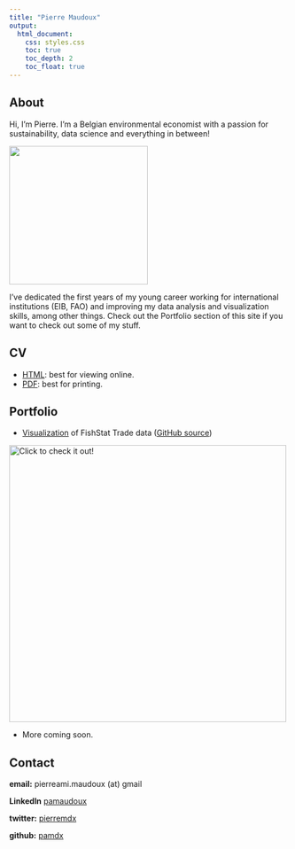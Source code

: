 ```yaml
---
title: "Pierre Maudoux"
output:
  html_document:
    css: styles.css
    toc: true
    toc_depth: 2
    toc_float: true
---
```


## About

Hi, I'm Pierre. I'm a Belgian environmental economist with a passion for sustainability, data science and everything in between!

![](https://avatars.githubusercontent.com/u/59026485?v=4){width=250}

I've dedicated the first years of my young career working for international institutions (EIB, FAO) and improving my data analysis and visualization skills, among other things. Check out the Portfolio section of this site if you want to check out some of my stuff.

## CV

- [HTML](cv.html): best for viewing online.
- [PDF](https://github.com/pamdx/cv/raw/main/cv.pdf): best for printing.

## Portfolio

- <a href="https://pamdex.shinyapps.io/fishstat_trade_viz">Visualization</a> of FishStat Trade data (<a href="https://github.com/pamdx/fishstat_trade_viz">GitHub source</a>)

<a href="https://pamdex.shinyapps.io/fishstat_trade_viz">![Click to check it out!](https://user-images.githubusercontent.com/59026485/187459824-b0ff3b42-0937-4f7e-8702-3d770b2f0301.png){width=500}</a>

- More coming soon.

## Contact

**email:** pierreami.maudoux (at) gmail

**LinkedIn** <a href="https://www.linkedin.com/in/pamaudoux/">pamaudoux </a>

**twitter:** <a href="https://twitter.com/pierremdx">pierremdx </a>
   
**github:** <a href="https://github.com/pamdx" target="_blank">pamdx </a>